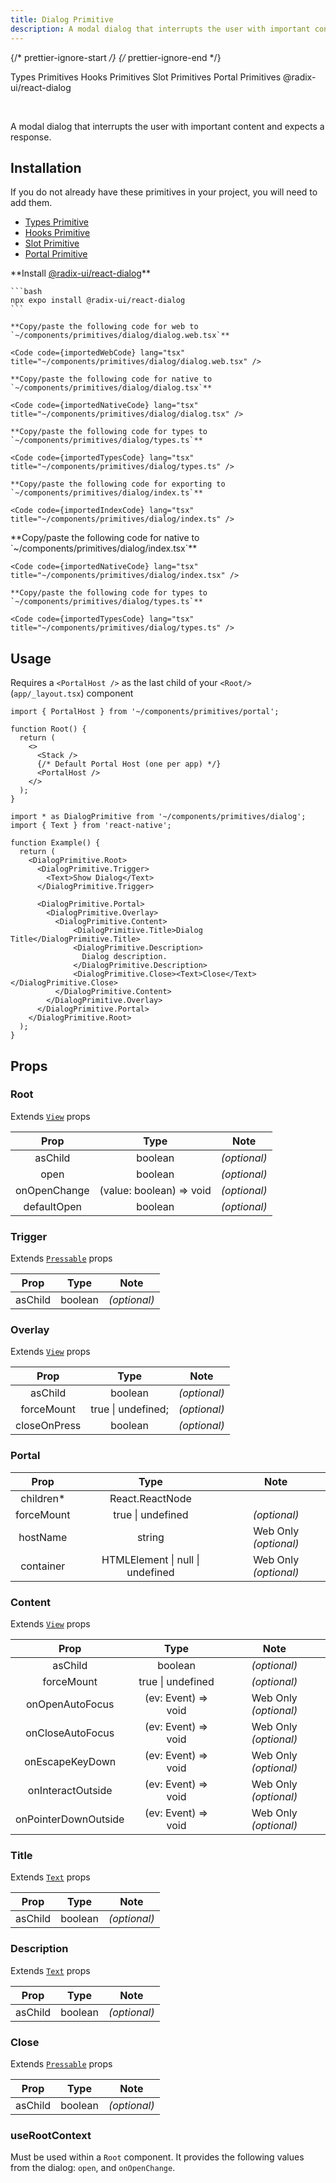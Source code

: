 ```yaml
---
title: Dialog Primitive
description: A modal dialog that interrupts the user with important content and expects a response.
---
```


{/* prettier-ignore-start */}
{/* prettier-ignore-end */}


<LinkButton href='/primitives/types'>Types Primitives</LinkButton>
<LinkButton href='/primitives/hooks'>Hooks Primitives</LinkButton>
<LinkButton href='/primitives/slot'>Slot Primitives</LinkButton>
<LinkButton href='/primitives/portal'>Portal Primitives</LinkButton>
<LinkButton target='_blank' href='https://www.radix-ui.com/primitives/docs/components/dialog'>
  @radix-ui/react-dialog
</LinkButton>

<br />

A modal dialog that interrupts the user with important content and expects a response.

## Installation

<Aside title="Uses shared primitives">
  If you do not already have these primitives in your project, you will need to add them.

  - [Types Primitive](/primitives/types)
  - [Hooks Primitive](/primitives/hooks)
  - [Slot Primitive](/primitives/slot)
  - [Portal Primitive](/primitives/portal)
</Aside>

<Tabs>
  <TabItem label="Universal">
    **Install <a target="_blank" href="https://www.radix-ui.com/primitives/docs/components/dialog">@radix-ui/react-dialog</a>**

    ```bash
    npx expo install @radix-ui/react-dialog
    ```

    **Copy/paste the following code for web to  `~/components/primitives/dialog/dialog.web.tsx`**

    <Code code={importedWebCode} lang="tsx" title="~/components/primitives/dialog/dialog.web.tsx" />

    **Copy/paste the following code for native to  `~/components/primitives/dialog/dialog.tsx`**

    <Code code={importedNativeCode} lang="tsx" title="~/components/primitives/dialog/dialog.tsx" />

    **Copy/paste the following code for types to  `~/components/primitives/dialog/types.ts`**

    <Code code={importedTypesCode} lang="tsx" title="~/components/primitives/dialog/types.ts" />

    **Copy/paste the following code for exporting to  `~/components/primitives/dialog/index.ts`**

    <Code code={importedIndexCode} lang="tsx" title="~/components/primitives/dialog/index.ts" />
  </TabItem>
  <TabItem label="Native Only">
    **Copy/paste the following code for native to  `~/components/primitives/dialog/index.tsx`**

    <Code code={importedNativeCode} lang="tsx" title="~/components/primitives/dialog/index.tsx" />

    **Copy/paste the following code for types to  `~/components/primitives/dialog/types.ts`**

    <Code code={importedTypesCode} lang="tsx" title="~/components/primitives/dialog/types.ts" />
  </TabItem>
</Tabs>

## Usage

<Aside type="caution">

  Requires a `<PortalHost />` as the last child of your `<Root/>` (`app/_layout.tsx`) component

  ```tsx
  import { PortalHost } from '~/components/primitives/portal';

  function Root() {
    return (
      <>
        <Stack />
        {/* Default Portal Host (one per app) */}
        <PortalHost />
      </>
    );
  }
  ```

</Aside>

```tsx
import * as DialogPrimitive from '~/components/primitives/dialog';
import { Text } from 'react-native';

function Example() {
  return (
    <DialogPrimitive.Root>
      <DialogPrimitive.Trigger>
        <Text>Show Dialog</Text>
      </DialogPrimitive.Trigger>

      <DialogPrimitive.Portal>
        <DialogPrimitive.Overlay>
          <DialogPrimitive.Content>
              <DialogPrimitive.Title>Dialog Title</DialogPrimitive.Title>
              <DialogPrimitive.Description>
                Dialog description.
              </DialogPrimitive.Description>
              <DialogPrimitive.Close><Text>Close</Text></DialogPrimitive.Close>
          </DialogPrimitive.Content>
        </DialogPrimitive.Overlay>
      </DialogPrimitive.Portal>
    </DialogPrimitive.Root>
  );
}
```

## Props

### Root

Extends [`View`](https://reactnative.dev/docs/view#props) props

|     Prop     |           Type           |     Note     |
| :----------: | :----------------------: | :----------: |
|   asChild    |         boolean          | _(optional)_ |
|     open     |         boolean          | _(optional)_ |
| onOpenChange | (value: boolean) => void | _(optional)_ |
| defaultOpen  |         boolean          | _(optional)_ |

### Trigger

Extends [`Pressable`](https://reactnative.dev/docs/pressable#props) props

|  Prop   |  Type   |     Note     |
| :-----: | :-----: | :----------: |
| asChild | boolean | _(optional)_ |

### Overlay

Extends [`View`](https://reactnative.dev/docs/view#props) props

|     Prop     |        Type        |     Note     |
| :----------: | :----------------: | :----------: |
|   asChild    |      boolean       | _(optional)_ |
|  forceMount  | true \| undefined; | _(optional)_ |
| closeOnPress |      boolean       | _(optional)_ |

### Portal

|    Prop    |               Type               |         Note          |
| :--------: | :------------------------------: | :-------------------: |
| children\* |         React.ReactNode          |                       |
| forceMount |        true \| undefined         |     _(optional)_      |
|  hostName  |              string              | Web Only _(optional)_ |
| container  | HTMLElement \| null \| undefined | Web Only _(optional)_ |

### Content

Extends [`View`](https://reactnative.dev/docs/view#props) props

|         Prop         |        Type         |         Note          |
| :------------------: | :-----------------: | :-------------------: |
|       asChild        |       boolean       |     _(optional)_      |
|      forceMount      |  true \| undefined  |     _(optional)_      |
|   onOpenAutoFocus    | (ev: Event) => void | Web Only _(optional)_ |
|   onCloseAutoFocus   | (ev: Event) => void | Web Only _(optional)_ |
|   onEscapeKeyDown    | (ev: Event) => void | Web Only _(optional)_ |
|  onInteractOutside   | (ev: Event) => void | Web Only _(optional)_ |
| onPointerDownOutside | (ev: Event) => void | Web Only _(optional)_ |

### Title

Extends [`Text`](https://reactnative.dev/docs/text#props) props

|  Prop   |  Type   |     Note     |
| :-----: | :-----: | :----------: |
| asChild | boolean | _(optional)_ |

### Description

Extends [`Text`](https://reactnative.dev/docs/text#props) props

|  Prop   |  Type   |     Note     |
| :-----: | :-----: | :----------: |
| asChild | boolean | _(optional)_ |

### Close

Extends [`Pressable`](https://reactnative.dev/docs/pressable#props) props

|  Prop   |  Type   |     Note     |
| :-----: | :-----: | :----------: |
| asChild | boolean | _(optional)_ |

### useRootContext

Must be used within a `Root` component. It provides the following values from the dialog: `open`, and `onOpenChange`.